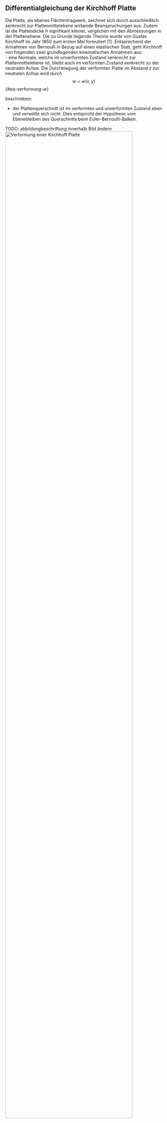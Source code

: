 ## Differentialgleichung der Kirchhoff Platte{#sec-kirchhoffschen-plattentheorie}

Die Platte, als ebenes Flächentragwerk, zeichnet sich durch  ausschließlich senkrecht zur Plattenmittelebene wirkende Beanspruchungen aus. Zudem ist die Plattendicke $h$ signifikant kleiner, verglichen mit den Abmessungen in der Plattenebene.
Die zu Grunde liegende Theorie wurde von Gustav Kirchhoff im Jahr 1850 zum ersten Mal formuliert [1]. Entsprechend der Annahmen von Bernoulli in Bezug auf einen elastischen Stab, geht Kirchhoff von folgenden zwei grundlegenden kinematischen Annahmen aus:
\
- eine Normale, welche im unverformten Zustand senkrecht zur Plattenmittelebene ist, bleibt auch im verformten Zustand senkrecht zu der neutralen Achse. Die Durchbiegung der verformten Platte im Abstand $z$ zur neutralen Achse wird durch 
$$ 
w = w(x,y) 
$$ {#eq-verformung-w}

beschrieben.

- der Plattenquerschnitt ist im verformten und unverformten Zustand eben und verwölbt sich nicht. Dies entspricht der Hypothese vom Ebenebleiben des Querschnitts beim Euler-Bernoulli-Balken. 

TODO: abbildungbeschriftung innerhalb Bild ändern
![Verformung einer Kirchhoff Platte](00-pics/Kirchhoff.png){width=90%}

![Verformung einer Reissner-Mindlin Platte](00-pics/Reissner-Mindlin.png){width=90%}

Neben dem beschriebenen schubstarren Plattenmodell nach Kirchhoff, darf das Modell der schubweichen Platte nicht unerwähnt bleiben. Letzteres wird in der Fachliteratur vielfach als Reissner-Mindlin-Platte aufgeführt. Den wesentlichen Unterschied stellt die Normalenhypothese dar. Die Hypothese vom Ebenebleiben des Querschnitts bleibt bei der schubweichen Platte bestehen, wohingegen die Normalenhypothese fallengelassen wird. Infolgedessen sind die Biegewinkel $\theta$ nicht mehr abhängig von der Durchbiegung und stellen unabhängige Freiheitsgrade dar. Eine weitere Folge sind transversale Schubverzerrungen, welche bei der Kirchhoff-Platte vernachlässigt werden.
\

### kinematische Gleichungen (Verschiebungsfeld) {#sec-kinematik}

Zur Formulierung der kinematischen Gleichungen werden die partiellen Ableitung von $w(x,y)$ nach $x$, beziehungsweise $y$ berechnet, welche die Neigung der neutralen Ebene angeben. Der Winkel des Steigungsdreiecks von $\frac{\partial w}{\partial y}$ oder $\frac{\partial w}{\partial x}$ an dem Punkt $P(x,y)$ der Ebene, entspricht dem Verdrehwinkel der Fläche an dem Punkt $P(x,y)$ um die x-Achse oder y-Achse. In Abhängigkeit der Verdrehwinkel

$$ 
\theta_x (x,y) = arctan(-\frac{\partial w(x,y)}{\partial y}) 
$$ {#eq-black-scholes-02}

und
$$ 
\theta_y (x,y) = arctan(-\frac{\partial w(x,y)}{\partial x}) 
$$ {#eq-black-scholes-03}

werden die horizontalen Verschiebungen des Punktes P
$$ 
u(x,y,z)=sin(\theta_x (x,y)) \cdot z
$$ {#eq-black-scholes-04}

und
$$ 
v(x,y,z)=sin(\theta_y (x,y)) \cdot z
$$ {#eq-black-scholes-05}

berechnet. 
Unter der weiteren Annahme, dass die Verschiebungen und die Verdrehungen klein sind gilt $sin(\theta_x) \approx \theta$ und $sin(\theta_y) \approx \theta$ und es ergeben sich die Zusammenhänge
$$ 
u(x,y,z) = - z \cdot \frac{\partial w(x,y)}{\partial x} 
$$ {#eq-verschiebung-u}
$$ 
v(x,y,z) = - z \cdot \frac{\partial w(x,y)}{\partial y}. 
$$ {#eq-verschiebung-v}

Die Gesetztmäßigkeiten nach @eq-verformung-w, @eq-verschiebung-u und @eq-verschiebung-v werden in der Literatur auch als Verschiebungsfeld nach der Kirchhoffschen Plattentheorie bezeichnet.

![Verdrehung und Verschiebung eines Punktes nach Kirchhoff](00-pics/Verschiebung.png){#fig-horizontale-Verschiebung width=100%}

### Materialgesetz {#sec-materialgesetz}

Die bisher betrachteten kinematischen Gleichungen sind unabhäging von materialspezifischen Eigenschaften. Um das mechanische Verhalten der Platte vollständig zu beschreiben, besteht die Notwendigkeit der Einführung eines Materialgesetztes. Bei der Betrachtung von linear-elastischem Materialverhalten, also einem linearen Zusammenhang zwischen Spannungen und Verzerrungen, kann das Material durch das _verallgemeinerte Hooksche Gesetz_ mit

\

$$
\sigma = E \cdot \epsilon
$$ {#eq-black-scholes-08}

und
$$
\tau = G \cdot \gamma
$$ {#eq-black-scholes-09}

dargestellt werden. Die Normalspannung $\sigma$ und die Schubspannung $\tau$ werden durch das Elastizitätsmodul $E$ bzw. das Schubmodul $G$ und die Dehung $\epsilon$ bzw. die Schubverzerrung $\gamma$ ausgedrückt. Diese Gesetzmäßigkeiten gelten für  Materialien, dessen Verhalten richtungsunabhängig ist (isotropes Verhalten).

### Verzerrungsfeld {#sec-verzerrung}

Aus dem Verschiebungsfeld nach Kirchhoff lässt sich das Verzerrungsfeld herleiten. Die Dehnungen 

$$ 
\begin{align} 
\epsilon_{xx} &= \frac{\partial u}{\partial x}= -z \cdot \frac{\partial^2 w}{\partial x^2} \\
\epsilon_{yy} &=\frac{\partial v}{\partial y}= -z \cdot \frac{\partial^2 w}{\partial y^2} \\
\end{align}
$$ {#eq-dehnungen}

beschreiben die Längenänderung der Platte in $x$- bzw. $y$-Richtung. Entsprechend der Kirchhoffschen Plattentheorie verschwindet die Dehnung $\epsilon_{zz}$ auf Grund der Annahme der gleichbleibenen Plattendicke $h$. Die Schubverzerrung 
$$ 
\begin{align} 
\gamma_{xy} &= \frac{\partial u}{\partial y} + \frac{\partial v}{\partial x} =-2z \cdot \frac{\partial^2 w}{\partial x \partial y}, \\ 
\end{align}
$$ {#eq-schubverzerrung-gleitung}

oder auch Gleitung, beschreibt eine Winkeländerung. Konsistent mit den in @eq-verschiebung-u und @eq-verschiebung-v getroffenen Annahmen, als Folge des Ebenbleibens der Querschnitte, ergeben sich die Schubverzerrungen
$$ 
\begin{align} 
\gamma_{xz} &= \frac{\partial u}{\partial z} - \frac{\partial w}{\partial x} = \frac{\partial w}{\partial x}- \frac{\partial w}{\partial x} =0\\ 
\gamma_{yz} &= \frac{\partial v}{\partial z} - \frac{\partial w}{\partial y} = \frac{\partial w}{\partial y} - \frac{\partial w}{\partial y} =0.\\ 
\end{align}
$$ {#eq-schubverzerrung}

Durch die Definition der Krümmungen mit
$$ 
\begin{align}  
\kappa_{xx} &= -\frac{\partial^2 w}{\partial x^2} \\
\kappa_{yy} &= -\frac{\partial^2 w}{\partial y^2} \\
\kappa_{xy} &= -2 \frac{\partial^2 w}{\partial x \partial y} \\ 
\end{align}
$$ {#eq-kruemmung}

kann das Verzerrungsfeld nach der Kirchhoffschen Plattentheorie 
als Vektor-Matrix-Produkt mit
$$
\left[ \begin{array}{center}
\epsilon_{xx} \\ 
\epsilon_{yy} \\ 
\gamma_{xy} 
\end{array}\right]
=
z \kappa 
= 
z 
\left[ \begin{array}{center}
\kappa_{xx} \\ 
\kappa_{yy} \\ 
\kappa_{xy} 
\end{array}\right]
= 
-z 
\left[ \begin{array}{center}
\frac{\partial^2 w}{\partial x^2} \\
\frac{\partial^2 w}{\partial y^2} \\
-2 \frac{\partial^2 w}{\partial x \partial y} 
\end{array}\right]
$$ {#eq-black-scholes}

beschrieben werden. Bei der isotropen Platte mit linear-elastischem Materialverhalten lässt sich das Spannungsfeld aus dem oben beschriebenem Verzerrungsfeld herleiten. Die Spannungen
$$
\begin{align}
\sigma_{xx} &= \frac{E}{1-\nu^2} \cdot (\epsilon_{xx} + \nu \cdot \epsilon_{yy}) \\
\sigma_{yy} &= \frac{E}{1-\nu^2} \cdot (\nu \cdot \epsilon_{xx} + \epsilon_{yy}) \\
\tau_{xy}   &= \frac{E}{2 \cdot (1+\nu)}  \cdot \gamma_{xy}\ 
\end{align}
$$ {#eq-spannungen}

sind linear veränderlich über die Plattendicken $h$. 

### Schnittgrößen {#sec-schnittgrößen}

Resultierend aus den Spannungskomponenten $\sigma_{xx}$,$\sigma_{yy}$ und $\tau_{xy}$ ergeben sich die Biegemomente $m_{xx}$ und $m_{yy}$ und das Drillmoment $m_{xy}$, definiert als Moment pro Längeneinheit. Die Momente lassen sich durch Integration der Spannungen über die Höhe der Platte und Multiplikation mit dem Hebelarm $z$ zu
$$
\begin{align}
m_{xx} &= \int_{-h/2}^{h/2} z \cdot \underbrace{\frac{E}{1-\nu^2} \cdot (\epsilon_{xx} + \nu \cdot \epsilon_{yy})}_{\sigma_{x x}} \cdot dz \\
m_{yy} &= \int_{-h/2}^{h/2} z \cdot \underbrace{\frac{E}{1-\nu^2} \cdot (\nu \cdot \epsilon_{xx}+ \epsilon_{yy})}_{\sigma_{y y}} \cdot dz \\
m_{xy} &= \int_{-h/2}^{h/2} z \cdot \underbrace{\frac{E}{2 \cdot (1+\nu)} \cdot \gamma_{xy}}_{\tau_{xy}} \cdot dz \\
\end{align}
$$ {#eq-black-scholes}

berechnen. Die isotrope Plattensteifigkeit 
$$
D = \frac{E \cdot h^3}{12 \cdot (1-\nu^2)}
$$ {#eq-plattensteifigkeit}

und die in @eq-kruemmung definierten Krümmungen $\kappa$ erlauben eine vereinfachte Darstellung der Momente
$$
\begin{align}
m_{xx} &= D \cdot (\kappa_{xx} + \nu \cdot \kappa_{yy}) &&= D \cdot (\frac{\partial^2 w}{\partial x^2} + \nu \cdot \frac{\partial^2 w}{\partial y^2}) \\
m_{yy} &= D \cdot (\nu \cdot \kappa_{xx} + \kappa_{yy}) &&= D \cdot (\nu \cdot \frac{\partial^2 w}{\partial x^2} + \frac{\partial^2 w}{\partial y^2}) \\
m_{xy} &= D \cdot \frac{1-\nu}{2} \cdot \kappa_{xy} &&= D \cdot \frac{1-\nu}{2} \cdot (-2 \frac{\partial^2 w}{\partial x \partial y}).
\end{align}
$$ {#eq-black-scholes}

![Normalspannungen und resultierende Biegemomente](00-pics/Biegemoment.png){width=100%}

![eben Schubspannungen und resultierende Drillmomente](00-pics/Drillmomente.png){width=100%}

Um die Querkräfte zu berechnen werden im Normalfall die transversalen Schubspannungen über die Plattendicke $h$ integriert. Bei der Kirchhoffschen Plattentheorie ist dies nicht möglich, da, wie in @eq-schubverzerrung dargestellt, die Schubverzerrungen und somit die Schubspannungen gemäß der getroffenen Annahmen verschwinden. Die Querkräfte ergeben sich allein aus den Gleichgewichtsbedingungen (s. Kapitel Gleichgewichtsbeziehungen) und lassen sich aus der dritten Ableitung der Verschiebung $w$ zu
$$
\begin{align}
q_{xx} &= D \cdot (\frac{\partial^3 w}{\partial x^3} + \nu \cdot \frac{\partial^3 w}{\partial y^3}) \\
q_{yy} &= D \cdot (\nu \cdot \frac{\partial^3 w}{\partial x^3} + \frac{\partial^3 w}{\partial y^3}) \\
\end{align} 
$$ {#eq-black-scholes}

berechnen.

![transversale Schubspannungen und resultierende Querkräfte](00-pics/Querkraft.png){width=100%}

### Gleichgewichtsbeziehungen & Plattengleichung {#sec-gleichgewicht}

Betrachtet wird zunächst ein Schnittelement einer Platte mit den Abmessungen $\Delta x$ und $\Delta y$, welches durch eine senkrecht zur Mittelebene angreifende Flächenlast $p(x,y)$ belastet wird. In @fig-schnittgroessen sind die Schnittgrößen welche am positiven sowie am negativen Schnittufer des Elements angreifen dargestellt. Die Definitionen der Schnittgrößen sind in @tbl-schnittgroessen abgebildet.

|        | Schnittufer $+$      |                 | Schnittufer $-$                                                       |
|--------|----------------------|-----------------|-----------------------------------------------------------------------|
|$M_x$   |$m_{xx}\cdot \Delta y$|$M_{x+\Delta x}$ |$(m_{xx} + \frac{\partial m_{xx}}{\partial x} \cdot \Delta x) \Delta y$| 
|$M_y$   |$m_{yy}\cdot \Delta x$|$M_{y+\Delta y}$ |$(m_{yy} + \frac{\partial m_{yy}}{\partial y} \cdot \Delta y) \Delta x$| 
|$M_{xy}$|$m_{xy}\cdot \Delta y$|$M_{xy+\Delta x}$|$(m_{xy} + \frac{\partial m_{xy}}{\partial x} \cdot \Delta x) \Delta y$| 
|$M_{yx}$|$m_{yx}\cdot \Delta x$|$M_{yx+\Delta y}$|$(m_{yx} + \frac{\partial m_{yx}}{\partial y} \cdot \Delta y) \Delta x$| 
|$Q_x$   |$q_{xx}\cdot \Delta y$|$Q_{x+\Delta x}$ |$(q_{xx} + \frac{\partial q_{xx}}{\partial x} \cdot \Delta x) \Delta y$| 
|$Q_y$   |$q_{yy}\cdot \Delta x$|$Q_{y+\Delta y}$ |$(q_{yy} + \frac{\partial q_{yy}}{\partial y} \cdot \Delta y) \Delta x$| 

: Schnittgrößen {#tbl-schnittgroessen}

\
\
\
\
Bei der Grenzbetrachtung $\Delta x \to 0$ und $\Delta y \to 0$ ergeben sich die Gleichgewichtsbeziehungen
$$     
\begin{align}
\frac{\partial Q_{xx}}{\partial x} + \frac{\partial Q_{yy}}{\partial y} + q &= 0 \\
\frac{\partial M_{xx}}{\partial x} + \frac{\partial M_{xy}}{\partial y} - Q_{xx} &= 0 \\
\frac{\partial M_{yy}}{\partial y} + \frac{\partial M_{xy}}{\partial y} - Q_{yy} &= 0. \\
\end{align}
$$ {#eq-gleichgewichtsbeziehungen}


Durch das Einsetzen der in Gleichungen 18 definierten Momente $m_{xx}$, $m_{yy}$ und $m_{xy}$ in die Gleichgewichtsbeziehungen, sowie das Ersetzen der Ausdrücke $Q_{xx}$ und $Q_{yy}$ in der ersten Gleichgewichtsbeziehung (@eq-gleichgewichtsbeziehungen) durch die Momentenausdrücke der zweiten und dritten Gleichgewichtsbeziehung (@eq-gleichgewichtsbeziehungen),erhält man die Differentialgleichung aus @eq-randwertproblem. Dieses Randwertproblem wird auch als schwache Form des Problems bezeichnet.

![Schnittgrößen](00-pics/Schnittgroessen.png){#fig-schnittgroessen width=100%}

::: {.block fill="luma(230)" inset="8pt" radius="4pt"}

*Randwertproblem (D)* \

Gesucht ist die Funktion $w:[\quad] \to \mathbb{R}^2$ welche die Differentialgleichung
$$
 D \cdot [\frac{\partial^4 w}{\partial x^4} + 2 \cdot \frac{\partial^2 w}{\partial x^2 \partial y^2} + \frac{\partial^4 w}{\partial y^4}] = q 
$${#eq-randwertproblem}

und die Randbedingungen

__TODO:__ Randbedingungen

erfüllt.
\

:::

Das Randwertproblem wird als Divergenz des Gradienten von $w$ wie folgt ausgedrückt:
$$
D \cdot \Delta \Delta w(x,y) = q 
$$ {#eq-black-scholes}
